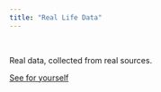 ```yaml
---
title: "Real Life Data"
---
```


&nbsp;
&nbsp;
&nbsp;
&nbsp;
&nbsp;
&nbsp;

Real data, collected from real sources. 
&nbsp;
&nbsp;
&nbsp;
&nbsp;

[See for yourself](https://reallifedata.github.io/Website/data.html) 